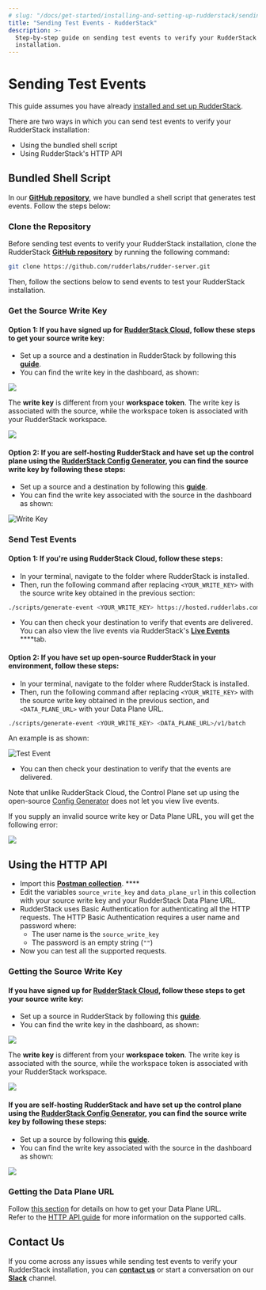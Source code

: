```yaml
---
# slug: "/docs/get-started/installing-and-setting-up-rudderstack/sending-test-events"
title: "Sending Test Events - RudderStack"
description: >-
  Step-by-step guide on sending test events to verify your RudderStack
  installation.
---
```


# Sending Test Events

<div class="infoBlock">
This guide assumes you have already <a href="/docs/get-started/installing-and-setting-up-rudderstack">installed and set up RudderStack</a>.

</div>

There are two ways in which you can send test events to verify your RudderStack installation:

- Using the bundled shell script
- Using RudderStack's HTTP API

## Bundled Shell Script

In our [**GitHub repository**](https://github.com/rudderlabs/rudder-server), we have bundled a shell script that generates test events. Follow the steps below:

### Clone the Repository

Before sending test events to verify your RudderStack installation, clone the RudderStack [**GitHub repository**](https://github.com/rudderlabs/rudder-server) by running the following command:

```bash
git clone https://github.com/rudderlabs/rudder-server.git
```

Then, follow the sections below to send events to test your RudderStack installation.

### Get the Source Write Key

#### **Option 1: If you have signed up for** [**RudderStack Cloud**](https://app.rudderstack.com/)**, follow these steps to get your source write key:**

- Set up a source and a destination in RudderStack by following this [**guide**](../../connections/adding-source-and-destination-rudderstack.md).
- You can find the write key in the dashboard, as shown:

![](../../../images/assets/screen-shot-2021-07-01-at-5.27.53-pm.png)

<!--<img src="../../../images/assets/screen-shot-2021-07-01-at-5.27.53-pm.png" />-->

<span class="imageTitle"></span>

<div class="warning">
The <strong>write key</strong> is different from your <strong>workspace token</strong>. The write key is associated with the source, while the workspace token is associated with your RudderStack workspace.

</div>

![](../../../images/assets/screen-shot-2021-07-01-at-5.29.03-pm.png)

#### **Option 2: If you are self-hosting RudderStack and have set up the control plane using the** [**RudderStack Config Generator**](../config-generator.md)**, you can find the source write key by following these steps:**

- Set up a source and a destination by following this [**guide**](../../connections/adding-source-and-destination-rudderstack.md).
- You can find the write key associated with the source in the dashboard as shown:

<!--![](../../../images/assets/writekey.jpg)-->

<img src="../../../images/assets/writekey.jpg" alt="Write Key" />

### Send Test Events

#### Option 1: If you're using RudderStack Cloud, follow these steps:

- In your terminal, navigate to the folder where RudderStack is installed.
- Then, run the following command after replacing `<YOUR_WRITE_KEY>` with the source write key obtained in the previous section:

```bash
./scripts/generate-event <YOUR_WRITE_KEY> https://hosted.rudderlabs.com/v1/batch
```

- You can then check your destination to verify that events are delivered. You can also view the live events via RudderStack's [**Live Events**](../../user-guides/how-to-guides/live-destination-event-debugger.md) \*\*\*\*tab.

#### Option 2: If you have set up open-source RudderStack in your environment, follow these steps:

- In your terminal, navigate to the folder where RudderStack is installed.
- Then, run the following command after replacing `<YOUR_WRITE_KEY>` with the source write key obtained in the previous section, and `<DATA_PLANE_URL>` with your Data Plane URL.

```bash
./scripts/generate-event <YOUR_WRITE_KEY> <DATA_PLANE_URL>/v1/batch
```

An example is as shown:

<!--![](../../../images/assets/test-event%20%281%29.jpg)-->

<img src="../../../images/assets/test-event (1).jpg" alt="Test Event" />

- You can then check your destination to verify that the events are delivered.

<div class="infoBlock">
Note that unlike RudderStack Cloud, the Control Plane set up using the open-source <a href="../config-generator">Config Generator</a> does not let you view live events.

</div>

If you supply an invalid source write key or Data Plane URL, you will get the following error:

![](../../../images/assets/error.jpg)

## Using the HTTP API

- Import this [**Postman collection**](https://www.getpostman.com/collections/480307c55ad2b9dd4e27). \*\*\*\*
- Edit the variables `source_write_key` and `data_plane_url` in this collection with your source write key and your RudderStack Data Plane URL.
- RudderStack uses Basic Authentication for authenticating all the HTTP requests. The HTTP Basic Authentication requires a user name and password where:
  - The user name is the `source_write_key`
  - The password is an empty string \(`""`\)
- Now you can test all the supported requests.

### Getting the Source Write Key

#### **If you have signed up for** [**RudderStack Cloud**](https://app.rudderstack.com/)**, follow these steps to get your source write key:**

- Set up a source in RudderStack by following this [**guide**](../../connections/adding-source-and-destination-rudderstack.md).
- You can find the write key in the dashboard, as shown:

![](../../../images/assets/screen-shot-2021-07-01-at-5.27.53-pm.png)

<span class="imageTitle"></span>

<div class="warningBlock">
The <strong>write key</strong> is different from your <strong>workspace token</strong>. The write key is associated with the source, while the workspace token is associated with your RudderStack workspace.

</div>

![](../../../images/assets/screen-shot-2021-07-01-at-5.29.03-pm.png)

#### **If you are self-hosting RudderStack and have set up the control plane using the** [**RudderStack Config Generator**](../config-generator.md)**, you can find the source write key by following these steps:**

- Set up a source by following this [**guide**](../../connections/adding-source-and-destination-rudderstack.md).
- You can find the write key associated with the source in the dashboard as shown:

![](../../../images/assets/writekey.jpg)

### Getting the Data Plane URL

<div class="infoBlock">
Follow <a href="../installing-and-setting-up-rudderstack#what-is-a-data-plane-url-where-do-i-get-it">this section</a> for details on how to get your Data Plane URL.

</div>
<div class="successBlock">
Refer to the <a href="../../rudderstack-api/http-api-specification">HTTP API
guide</a> for more information on the supported calls.
</div>

## Contact Us

If you come across any issues while sending test events to verify your RudderStack installation, you can [**contact us**](mailto:%20docs@rudderstack.com) or start a conversation on our [**Slack**](https://resources.rudderstack.com/join-rudderstack-slack) channel.
